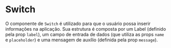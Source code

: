 

<Meta title='Data input|Switch' component={Switch} />

# Switch

O componente de `Switch` é utilizado para que o usuário possa inserir informações na aplicação. Sua estrutura é composta por um Label (definido pela prop `label`), um campo de entrada de dados (que utiliza as props `name` e `placeholder`) e uma mensagem de auxílio (definida pela prop `message`).

<Preview>
  <Story
    name='Base'
    parameters={{
      design: {
        type: 'figma',
        url: 'https://www.figma.com/file/O3bKxIcsj2rc1FNIRclJyT/Design-System?node-id=213%3A87'
      }
    }}
  >
    <ThemeProvider>
      <Switch name='base' label='Label' message='Message' placeholder='Placeholder' />
    </ThemeProvider>
  </Story>
</Preview>

<Props of={Switch} />
